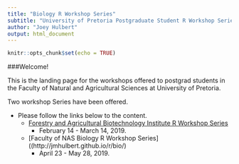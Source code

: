 ```yaml
---
title: "Biology R Workshop Series"
subtitle: "University of Pretoria Postgraduate Student R Workshop Series"
author: "Joey Hulbert"
output: html_document
---
```


```r
knitr::opts_chunk$set(echo = TRUE)
```

###Welcome! 

This is the landing page for the workshops offered to postgrad students in the Faculty of Natural and Agricultural Sciences at University of Pretoria.

Two workshop Series have been offered.

* Please follow the links below to the content. 
    + [Forestry and Agricultural Biotechnology Institute R Workshop Series](http://jmhulbert.github.io/r/fabi/)
        + February 14 - March 14, 2019.
    + [Faculty of NAS Biology R Workshop Series]((http://jmhulbert.github.io/r/bio/)
        + April 23 - May 28, 2019.

